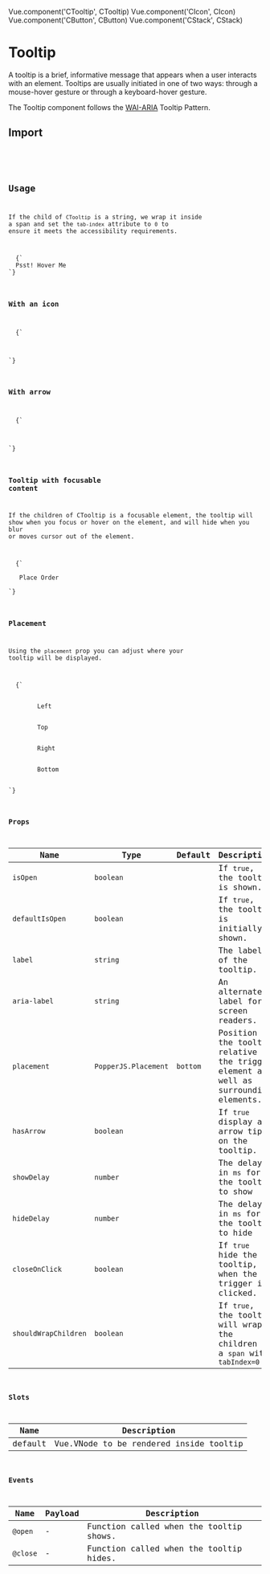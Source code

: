 
Vue.component('CTooltip', CTooltip)
Vue.component('CIcon', CIcon)
Vue.component('CButton', CButton)
Vue.component('CStack', CStack)

<SEO
  title="Tooltip"
  description="A tooltip is a brief, informative message that appears when a user interacts with an element. Tooltips are usually initiated in one of two ways: through a mouse-hover gesture or through a keyboard-hover gesture."
/>

# Tooltip

A tooltip is a brief, informative message that appears when a user interacts with an element. Tooltips are usually initiated in one of two ways: through a mouse-hover gesture or through a keyboard-hover gesture.

The Tooltip component follows the [WAI-ARIA](https://www.w3.org/TR/wai-aria-practices/#tooltip) Tooltip Pattern.

## Import

<br />
<Code
lang="js"
code={`import { CTooltip } from "@chakra-ui/vue";
`}
/>

## Usage

If the child of `CTooltip` is a string, we wrap it inside a span and set the `tab-index` attribute to `0` to ensure it meets the accessibility requirements.

<LiveEditor>
  {`
  <c-tooltip label="Chakra UI rocks">Psst! Hover Me</c-tooltip>
`}
</LiveEditor>

### With an icon

<LiveEditor>
  {`
<c-tooltip label="Welcome home" placement="bottom">
    <c-icon name="phone" />
</c-tooltip>
`}
</LiveEditor>

### With arrow

<LiveEditor>
  {`
<c-tooltip has-arrow label="Add new component" placement="right">
    <c-icon name="add" />
</c-tooltip>
`}
</LiveEditor>

### Tooltip with focusable content

If the children of CTooltip is a focusable element, the tooltip will show when you focus or hover on the element, and will hide when you blur or moves cursor out of the element.

<LiveEditor>
  {`
<c-tooltip has-arrow label="Sends your order to Delivery hero" placement="top" bg="blue.600">
   <c-button>Place Order</c-button>
</c-tooltip>
`}
</LiveEditor>

### Placement

Using the `placement` prop you can adjust where your tooltip will be displayed.

<LiveEditor>
  {`
<c-stack should-wrap-children>
    <c-tooltip has-arrow label="left" placement="left">
        <c-button variant="outline">Left</c-button>
    </c-tooltip>
     <c-tooltip has-arrow label="top" placement="top">
        <c-button variant="outline">Top</c-button>
    </c-tooltip>
     <c-tooltip has-arrow label="right" placement="right">
        <c-button variant="outline">Right</c-button>
    </c-tooltip>
     <c-tooltip has-arrow label="bottom" placement="bottom">
        <c-button variant="outline">Bottom</c-button>
    </c-tooltip>
</c-stack>
`}
</LiveEditor>

### Props

| Name                 | Type                 | Default  | Description                                                                           |
| -------------------- | -------------------- | -------- | ------------------------------------------------------------------------------------- |
| `isOpen`             | `boolean`            |          | If `true`, the tooltip is shown.                                                      |
| `defaultIsOpen`      | `boolean`            |          | If `true`, the tooltip is initially shown.                                            |
| `label`              | `string`             |          | The label of the tooltip.                                                             |
| `aria-label`         | `string`             |          | An alternate label for screen readers.                                                |
| `placement`          | `PopperJS.Placement` | `bottom` | Position the tooltip relative to the trigger element as well as surrounding elements. |
| `hasArrow`           | `boolean`            |          | If `true` display an arrow tip on the tooltip.                                        |
| `showDelay`          | `number`             |          | The delay in `ms` for the tooltip to show                                             |
| `hideDelay`          | `number`             |          | The delay in `ms` for the tooltip to hide                                             |
| `closeOnClick`       | `boolean`            |          | If `true` hide the tooltip, when the trigger is clicked.                              |
| `shouldWrapChildren` | `boolean`            |          | If `true`, the tooltip will wrap the children in a `span` with `tabIndex=0`           |

### Slots

| Name    | Description                             |
| ------- | --------------------------------------- |
| default | Vue.VNode to be rendered inside tooltip |

### Events

| Name     | Payload | Description                             |
| -------- | ------- | --------------------------------------- |
| `@open`  | -       | Function called when the tooltip shows. |
| `@close` | -       | Function called when the tooltip hides. |
